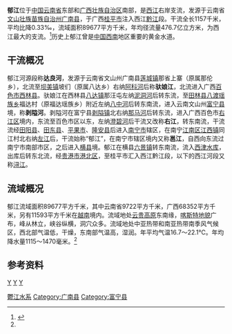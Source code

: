 {{noteTA|G1=Unit}}
{{Otheruses|郁江|other=同名或類似名的其它條目描述}}
{{Infobox River
  | river_name      = 郁江
  | image_name      = Bird's-eye view of Guiping.jpg
  | image_size      = 280px
  | caption         = 郁江与黔江交汇处的广西[[桂平市|桂平市]]，右前方水面即为郁江
  | origin          = [[云南省|云南省]][[广南县|广南县]][[莲城镇_(广南县)|莲城镇]]那省上寨
  | mouth           = [[广西壮族自治区|广西壮族自治区]][[桂平市|桂平市]][[黔江|黔江]]
  | basin_countries = 
  | length          = 1157 km
  | elevation       = 1632 m
  | mouth_elevation = 
  | discharge       = 
  | watershed       = 89677 km<sup>2</sup>
}}
'''郁江'''位于[[中国|中国]][[云南省|云南省]]东部和[[广西壮族自治区|广西壮族自治区]]南部，是[[西江|西江]]右岸支流，发源于云南省[[文山壮族苗族自治州|文山壮族苗族自治州]][[广南县|广南县]]，于广西[[桂平市|桂平市]]注入西江[[黔江_(河流)|黔江]]段。干流全长1157千米，平均比降0.33‰，流域面积89677平方千米，年均径流量476.7亿立方米，为西江最大的支流。<ref name="中国河湖大典">{{cite book zh |author=《[[中国河湖大典|中国河湖大典]]》编纂委员会 |title=《中国河湖大典·珠江卷》 |format=M |edition=1 |location=北京 |publisher=中国水利水电出版社 |date=2013年1月 |pages=123页 |id= ISBN 978-7-5170-0561-2}}</ref>历史上郁江曾是[[中国西南|中国西南]]地区重要的黄金水道。

==干流概况==
郁江河源段称'''达良河'''，发源于云南省文山州广南县[[莲城镇_(广南县)|莲城镇]]那省上寨（原属那伦乡），北流至[[坝美镇|坝美镇]]坡们（原属八达乡）右纳[[阿科河|阿科河]]后称'''驮娘江'''，北流进入广西[[百色市|百色市]][[西林县|西林县]]。驮娘江在西林县[[八达镇|八达镇]]那汪屯左纳[[泥洞河|泥洞河]]后转东流，至[[田林县|田林县]][[八渡瑶族乡|八渡瑶族乡]]福达村（原福达瑶族乡）附近左纳[[八中河|八中河]]后转东南流，进入云南文山州[[富宁县|富宁县]]境，称'''剥隘河'''。剥隘河在富宁县[[剥隘镇|剥隘镇]]北右纳[[那马河|那马河]]后转东流，进入广西百色市[[右江区|右江区]]境内，东流至百色市区以东，左纳[[澄碧河|澄碧河]]后干流又改称'''右江'''，转东南流，干流流经[[田阳县|田阳县]]、[[田东县|田东县]]、[[平果市|平果市]]、[[隆安县|隆安县]]后进入[[南宁市|南宁市]]辖区，在南宁[[江南区_(南宁市)|江南区]][[江西镇|江西镇]]同江村北右纳[[左江|左江]]后，干流始称“郁江”，在南宁市辖区境内又称'''邕江'''，自西向东流过南宁市南部市区，之后进入[[横县|横县]]境。郁江在横县[[六景镇|六景镇]]转东南流，流入[[西津水库|西津水库]]，出库后转东北流，经[[贵港市|贵港市]][[港北区_(贵港市)|港北区]]，至桂平市汇入西江黔江段，以下的西江河段又称[[浔江|浔江]]。

==流域概况==
郁江流域面积89677平方千米，其中云南省9722平方千米，广西68352平方千米，另有11593平方千米在[[越南|越南]]境内。流域地处[[云贵高原|云贵高原]]东南缘，[[喀斯特地貌|喀斯特地貌]]广布，峰从林立，峡谷纵横，洞穴众多。流域地处中亚热带和南亚热带南季风气候区，西北部气温低，干燥，东南部气温高，湿润。年平均气温16.7～22.1℃。年均降水量1115～1470毫米。<ref name="中国河湖大典"/>
== 参考资料 ==
{{reflist}}

{{珠江水系}}
[[category:广西河流|Y]]
[[category:文山河流|Y]]
[[category:潯江水系|Y]]
[[Category:鬱江水系|]]
[[Category:广南县|Category:广南县]]
[[Category:富宁县|Category:富宁县]]